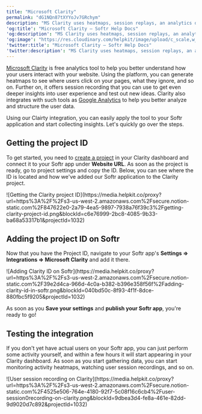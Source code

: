 ```yaml
---
title: "Microsoft Clarity"
permalink: "dG1NQn87tXYYoJv7GRchym"
description: "MS Clarity uses heatmaps, session replays, an analytics dashboard, and other tools to understand how users interact with your website."
'og:title': "Microsoft Clarity – Softr Help Docs"
'og:description': "MS Clarity uses heatmaps, session replays, an analytics dashboard, and other tools to understand how users interact with your website."
'og:image': "https://res.cloudinary.com/helpkit/image/upload/c_scale,w_700,q_auto/v1674219840/softrdocs_meta_OG_Image_Url_258f31c013.png"
'twitter:title': "Microsoft Clarity – Softr Help Docs"
'twitter:description': "MS Clarity uses heatmaps, session replays, an analytics dashboard, and other tools to understand how users interact with your website."
---
```

[Microsoft Clarity](https://clarity.microsoft.com/projects?utm_medium=partner&utm_source=Softr&utm_campaign=Growth) is free analytics tool to help you better understand how your users interact with your website. Using the platform, you can generate heatmaps to see where users click on your pages, what they ignore, and so on. Further on, it offers session recording that you can use to get even deeper insights into user experience and test out new ideas. Clarity also integrates with such tools as [Google Analytics](https://docs.microsoft.com/en-us/clarity/ga-integration) to help you better analyze and structure the user data.

Using our Clairty integration, you can easily apply the tool to your Softr application and start collecting insights. Let's quickly go over the steps.

## Getting the project ID

To get started, you need to [create a project](https://docs.microsoft.com/en-us/clarity/getting-started#add-a-new-project) in your Clarity dashboard and connect it to your Softr app under **Website URL**. As soon as the project is ready, go to project settings and copy the ID. Below, you can see where the ID is located and how we've added our Softr application to the Clarity project.
<Frame caption="Getting the Clarity project ID">![Getting the Clarity project ID](https://media.helpkit.co/proxy?url=https%3A%2F%2Fs3-us-west-2.amazonaws.com%2Fsecure.notion-static.com%2F847622e0-2a79-4ea5-9897-7938a76f39c3%2Fgetting-clarity-project-id.png&blockId=c6e76999-2bc8-4085-9b33-ba68a53317b1&projectId=1032)</Frame>

## Adding the project ID on Softr

Now that you have the Project ID, navigate to your Softr app's **Settings => Integrations => Microsoft Clarity** and add it there.
<Frame caption="Adding Clarity ID on Softr">![Adding Clarity ID on Softr](https://media.helpkit.co/proxy?url=https%3A%2F%2Fs3-us-west-2.amazonaws.com%2Fsecure.notion-static.com%2F39e2d4ca-966d-4c0a-b382-b396e358f56f%2Fadding-clarity-id-in-softr.png&blockId=040bd50c-8f93-4f1f-8dce-880fbc5f9205&projectId=1032)</Frame>

As soon as you **Save your settings** and **publish your Softr app**, you're ready to go!

## Testing the integration

If you don't yet have actual users on your Softr app, you can just perform some activity yourself, and within a few hours it will start appearing in your Clarity dashboard. As soon as you start gathering data, you can start monitoring activity heatmaps, watching user session recordings, and so on.
<Frame caption="User session recording on Clarity">![User session recording on Clarity](https://media.helpkit.co/proxy?url=https%3A%2F%2Fs3-us-west-2.amazonaws.com%2Fsecure.notion-static.com%2F4525e506-764e-4180-92f7-5c08f16c6cb4%2Fuser-session0recording-on-clarity.png&blockId=9dbea3d4-fe8a-461e-82dd-9d9020d7c892&projectId=1032)</Frame>